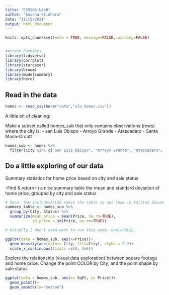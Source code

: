 ```yaml
---
title: "ESM206-Lab8"
author: "Anusha Sridhara"
date: "11/15/2021"
output: html_document
---
```


```r
knitr::opts_chunk$set(echo = TRUE, message=FALSE, warning=FALSE)


#Attach Packages
library(tidyverse)
library(corrplot)
library(stargazer)
library(broom)
library(modelsummary)
library(here)
```

## Read in the data
```r
homes <- read_csv(here("data","slo_homes.csv"))
```

A little bit of cleaning:

Make a subset called homes_sub that only contains observations (rows) where the city is:
- san Luis Obispo
- Arroyo Grande
- Atascadero
- Santa Maria-Orcutt

```r
homes_sub <- homes %>% 
  filter(City %in% c("San Luis Obispo", "Arroyo Grande", "Atascadero", "Santa Maria-Orcutt"))
```

## Do a little exploring of our data

Summary statistics for home price based on city and sale status 

-Find & return in a nice summary table the mean and standard deviation of home price, grouped by city and sale status 
```r
# here, the include=FALSE makes the table to not show in knitted document 
summary_table <- homes_sub %>% 
  group_by(City, Status) %>% 
  summarize(mean_price = mean(Price, na.rm=TRUE),
            sd_price = sd(Price, na.rm=TRUE))

# Actually I don't even want to run this code: eval=FALSE
```

```r
ggplot(data = homes_sub, aes(x=Price))+
  geom_density(aes(color= City, fill=City), alpha = 0.2)+
  scale_x_continuous(limits =c(0, 3e6))
```
Explore the relationship (visual data exploration) between square footage and home price. Change the point COLOR by City, and the point shape by sale status

```r
ggplot(data = homes_sub, aes(x= SqFt, y= Price))+
  geom_point()+
  geom_smooth(lm="method")
```








